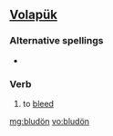 ==[[Volapük]]==

===Alternative spellings===
*{{l|vo|bludoyn}}

===Verb===
{{infl|vo|verb}}

# to [[bleed]]

[[mg:bludön]]
[[vo:bludön]]
